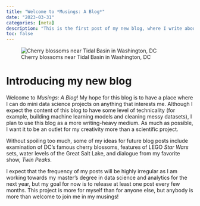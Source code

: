 ```yaml
---
title: "Welcome to *Musings: A Blog*"
date: "2023-03-31"
categories: [meta]
description: "This is the first post of my new blog, where I write about my musings"
toc: false
---
```


![Cherry blossoms near Tidal Basin in Washington, DC](cherry_blossoms.png)

# Introducing my new blog
Welcome to *Musings: A Blog*! My hope for this blog is to have a place where I can do mini data science projects on anything that interests me. Although I expect the content of this blog to have some level of technicality (for example, building machine learning models and cleaning messy datasets), I plan to use this blog as a more writing-heavy medium. As much as possible, I want it to be an outlet for my creativity more than a scientific project.

Without spoiling too much, some of my ideas for future blog posts include examination of DC's famous cherry blossoms, features of LEGO *Star Wars* sets, water levels of the Great Salt Lake, and dialogue from my favorite show, *Twin Peaks*.

I expect that the frequency of my posts will be highly irregular as I am working towards my master's degree in data science and analytics for the next year, but my goal for now is to release at least one post every few months. This project is more for myself than for anyone else, but anybody is more than welcome to join me in my musings!


